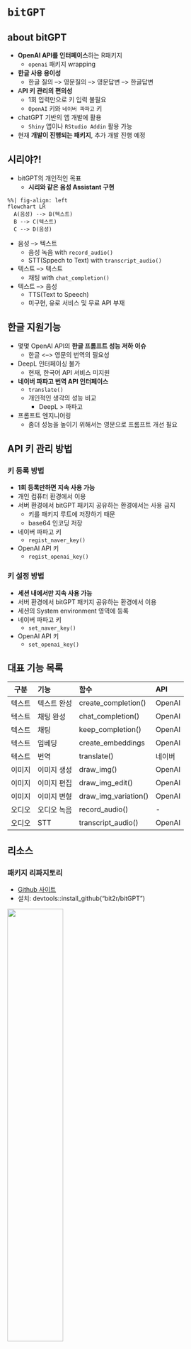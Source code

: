 # `bitGPT`

## about bitGPT

- **OpenAI API를 인터페이스**하는 R패키지
    - `openai` 패키지 wrapping
- **한글 사용 용이성**
    - 한글 질의 --> 영문질의 --> 영문답변 --> 한글답변
- A**PI 키 관리의 편의성**
    - 1회 입력만으로 키 입력 불필요
    - `OpenAI` 키와 `네이버 파파고` 키
- chatGPT 기반의 앱 개발에 활용
    - `Shiny` 앱이나 `RStudio Addin` 활용 가능
- 현재 **개발이 진행되는 패키지**, 추가 개발 진행 예정    
    
## 시리야?!

- bitGPT의 개인적인 목표
    - **시리와 같은 음성 Assistant 구현**

<style>
    .cssClass > rect{
        fill:#FF0000;
        stroke:#FFFF00;
        stroke-width:4px;
    }
</style>

```mermaid
%%| fig-align: left
flowchart LR
  A(음성) --> B(텍스트)
  B --> C(텍스트)
  C --> D(음성)
```

- 음성 --> 텍스트
    - 음성 녹음 with `record_audio()`
    - STT(Sppech to Text) with `transcript_audio()`
- 텍스트 --> 텍스트    
    - 채팅 with `chat_completion()`
- 텍스트 --> 음성
    - TTS(Text to Speech)
    - 미구현, 유로 서비스 및 무료 API 부재
    
    
## 한글 지원기능

- 몇몇 OpenAI API의 **한글 프롬프트 성능 저하 이슈**
    - 한글 <--> 영문의 번역의 필요성
- DeepL 인터페이싱 불가
    - 현재, 한국어 API 서비스 미지원
- **네이버 파파고 번역 API 인터페이스**
    - `translate()`
    - 개인적인 생각의 성능 비교 
        - DeepL > 파파고
- 프롬프트 엔지니어링
    - 좀더 성능을 높이기 위해서는 영문으로 프롬프트 개선 필요
    
    
## API 키 관리 방법

::: panel-tabset
### 키 등록 방법

- **1회 등록만하면 지속 사용 가능**
- 개인 컴퓨터 환경에서 이용
- 서버 환경에서 bitGPT 패키지 공유하는 환경에서는 사용 금지
    - 키를 패키지 루트에 저장하기 때문
    - base64 인코딩 저장
- 네이버 파파고 키
    - `regist_naver_key()`
- OpenAI API 키
    - `regist_openai_key()`

### 키 설정 방법

- **세션 내에서만 지속 사용 가능**
- 서버 환경에서 bitGPT 패키지 공유하는 환경에서 이용
- 세션의 System environment 영역에 등록
- 네이버 파파고 키
    - `set_naver_key()`
- OpenAI API 키
    - `set_openai_key()`
    
:::


## 대표 기능 목록

| 구분    | 기능          | 함수                 | API    |
|:-------:|:--------------|:---------------------|:-------|
| 텍스트  | 텍스트 완성   | create_completion()  | OpenAI |
| 텍스트  | 채팅 완성     | chat_completion()    | OpenAI |
| 텍스트  | 채팅          | keep_completion()    | OpenAI |
| 텍스트  | 임베딩        | create_embeddings    | OpenAI |
| 텍스트  | 번역          | translate()          | 네이버 |
| 이미지  | 이미지 생성   | draw_img()           | OpenAI |
| 이미지  | 이미지 편집   | draw_img_edit()      | OpenAI |
| 이미지  | 이미지 변형   | draw_img_variation() | OpenAI |
| 오디오  | 오디오 녹음   | record_audio()       | -      |
| 오디오  | STT           | transcript_audio()   | OpenAI |


## 리소스

::: panel-tabset
### 패키지 리파지토리

- [Github 사이트](https://github.com/bit2r/bitGPT){target="_blank"}
- 설치: devtools::install_github("bit2r/bitGPT")

![](img/github_bitGPT.png){width=50%}

### 패키지 문서

- [Packagedown 사이트](https://r2bit.com/bitGPT){target="_blank"}
- bitGPT 소개 및 도움말 페이지

![](img/pkgdown.png){width=50%}
    
:::


